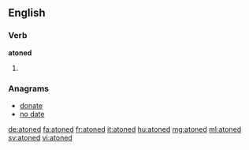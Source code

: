 ==English==

===Verb===
'''atoned'''

# {{past of|atone}}

===Anagrams===
* [[donate#English|donate]]
* [[no date#English|no date]]

[[de:atoned]]
[[fa:atoned]]
[[fr:atoned]]
[[it:atoned]]
[[hu:atoned]]
[[mg:atoned]]
[[ml:atoned]]
[[sv:atoned]]
[[vi:atoned]]